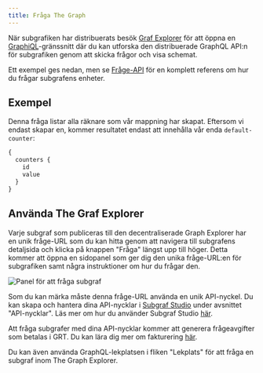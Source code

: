 ```yaml
---
title: Fråga The Graph
---
```


När subgrafiken har distribuerats besök [Graf Explorer](https://thegraph.com/explorer) för att öppna en [GraphiQL](https://github.com/graphql/graphiql)-gränssnitt där du kan utforska den distribuerade GraphQL API:n för subgrafiken genom att skicka frågor och visa schemat.

Ett exempel ges nedan, men se [Fråge-API](/querying/graphql-api) för en komplett referens om hur du frågar subgrafens enheter.

## Exempel

Denna fråga listar alla räknare som vår mappning har skapat. Eftersom vi endast skapar en, kommer resultatet endast att innehålla vår enda `default-counter`:

```graphql
{
  counters {
    id
    value
  }
}
```

## Använda The Graf Explorer

Varje subgraf som publiceras till den decentraliserade Graph Explorer har en unik fråge-URL som du kan hitta genom att navigera till subgrafens detaljsida och klicka på knappen "Fråga" längst upp till höger. Detta kommer att öppna en sidopanel som ger dig den unika fråge-URL:en för subgrafiken samt några instruktioner om hur du frågar den.

![Panel för att fråga subgraf](/img/query-subgraph-pane.png)

Som du kan märka måste denna fråge-URL använda en unik API-nyckel. Du kan skapa och hantera dina API-nycklar i [Subgraf Studio](https://thegraph.com/studio) under avsnittet "API-nycklar". Läs mer om hur du använder Subgraf Studio [här](/deploying/subgraph-studio).

Att fråga subgrafer med dina API-nycklar kommer att generera frågeavgifter som betalas i GRT. Du kan lära dig mer om fakturering [här](/billing).

Du kan även använda GraphQL-lekplatsen i fliken "Lekplats" för att fråga en subgraf inom The Graph Explorer.
